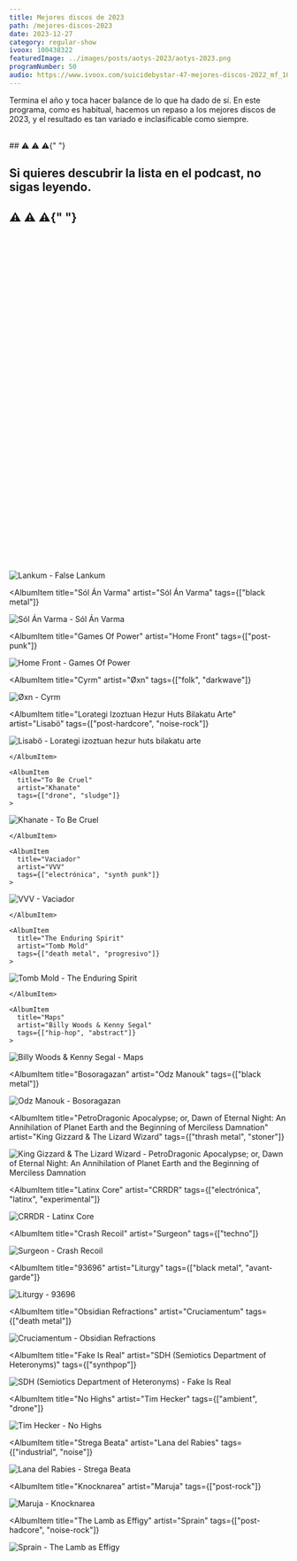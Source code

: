 ```yaml
---
title: Mejores discos de 2023
path: /mejores-discos-2023
date: 2023-12-27
category: regular-show
ivoox: 100438322
featuredImage: ../images/posts/aotys-2023/aotys-2023.png
programNumber: 50
audio: https://www.ivoox.com/suicidebystar-47-mejores-discos-2022_mf_100438322_feed_1.mp3
---
```


Termina el año y toca hacer balance de lo que ha dado de sí. En este programa, como es habitual, hacemos un repaso a los mejores discos de 2023, y el resultado es tan variado e inclasificable como siempre.

<br />
## ⚠️ ⚠️ ⚠️{" "}

## Si quieres descubrir la lista en el podcast, no sigas leyendo.

## ⚠️ ⚠️ ⚠️{" "}

<br />
<br />
<br />
<br />
<br />
<br />
<br />
<br />
<br />
<br />
<br />
<br />
<br />
<br />
<br />
<br />
<br />
<br />
<br />
<br />
<br />
<br />
<br />
<br />
<br />
<br />
<br />
<br />
<br />
<br />
<br />
<br />
<br />
<br />
<br />

<AlbumList title="Mejores discos de 2023">
  <AlbumItem
    title="False Lankum"
    artist="Lankum"
    tags={["folk"]}
  >

![Lankum - False Lankum](../images/posts/aotys-2023/lankum.jpeg)

  </AlbumItem>

  <AlbumItem
    title="Sól Án Varma"
    artist="Sól Án Varma"
    tags={["black metal"]}
  >

![Sól Án Varma - Sól Án Varma](../images/posts/aotys-2023/sol-an-varma.jpeg)

  </AlbumItem>

  <AlbumItem
    title="Games Of Power"
    artist="Home Front"
    tags={["post-punk"]}
  >

![Home Front - Games Of Power](../images/posts/aotys-2023/home-front.jpeg)

  </AlbumItem>

  <AlbumItem
    title="Cyrm"
    artist="Øxn"
    tags={["folk", "darkwave"]}
  >

![Øxn - Cyrm](../images/posts/aotys-2023/oxn.jpeg)

  </AlbumItem>

  <AlbumItem
    title="Lorategi Izoztuan Hezur Huts Bilakatu Arte"
    artist="Lisabö"
    tags={["post-hardcore", "noise-rock"]}
  >

![Lisabö - Lorategi izoztuan hezur huts bilakatu arte](../images/posts/aotys-2023/lisabo.jpeg)

    </AlbumItem>

    <AlbumItem
      title="To Be Cruel"
      artist="Khanate"
      tags={["drone", "sludge"]}
    >

![Khanate - To Be Cruel](../images/posts/aotys-2023/khanate.jpeg)

    </AlbumItem>

    <AlbumItem
      title="Vaciador"
      artist="VVV"
      tags={["electrónica", "synth punk"]}
    >

![VVV - Vaciador](../images/posts/aotys-2023/vvv.jpeg)

    </AlbumItem>

    <AlbumItem
      title="The Enduring Spirit"
      artist="Tomb Mold"
      tags={["death metal", "progresivo"]}
    >

![Tomb Mold - The Enduring Spirit](../images/posts/aotys-2023/tomb-mold.jpeg)

    </AlbumItem>

    <AlbumItem
      title="Maps"
      artist="Billy Woods & Kenny Segal"
      tags={["hip-hop", "abstract"]}
    >

![Billy Woods & Kenny Segal - Maps](../images/posts/aotys-2023/billy-woods-kenny-segal.webp)

  </AlbumItem>

  <AlbumItem
    title="Bosoragazan"
    artist="Odz Manouk"
    tags={["black metal"]}
  >

![Odz Manouk - Bosoragazan](../images/posts/aotys-2023/odz-manouk.jpeg)

  </AlbumItem>

  <AlbumItem
    title="PetroDragonic Apocalypse; or, Dawn of Eternal Night: An Annihilation of Planet Earth and the Beginning of Merciless Damnation"
    artist="King Gizzard & The Lizard Wizard"
    tags={["thrash metal", "stoner"]}
  >

![King Gizzard & The Lizard Wizard - PetroDragonic Apocalypse; or, Dawn of Eternal Night: An Annihilation of Planet Earth and the Beginning of Merciless Damnation](../images/posts/aotys-2023/kglw.jpg)

  </AlbumItem>

  <AlbumItem
    title="Latinx Core"
    artist="CRRDR"
    tags={["electrónica", "latinx", "experimental"]}
  >

![CRRDR - Latinx Core](../images/posts/aotys-2023/crrdr.jpeg)

  </AlbumItem>

  <AlbumItem
    title="Crash Recoil"
    artist="Surgeon"
    tags={["techno"]}
  >

![Surgeon - Crash Recoil](../images/posts/aotys-2023/surgeon.jpeg)

  </AlbumItem>

  <AlbumItem
    title="93696"
    artist="Liturgy"
    tags={["black metal", "avant-garde"]}
  >

![Liturgy - 93696](../images/posts/aotys-2023/liturgy.jpeg)

  </AlbumItem>

  <AlbumItem
    title="Obsidian Refractions"
    artist="Cruciamentum"
    tags={["death metal"]}
  >

![Cruciamentum - Obsidian Refractions](../images/posts/aotys-2023/cruciamentum.jpeg)

  </AlbumItem>

  <AlbumItem
    title="Fake Is Real"
    artist="SDH (Semiotics Department of Heteronyms)"
    tags={["synthpop"]}
  >

![SDH (Semiotics Department of Heteronyms) - Fake Is Real](../images/posts/aotys-2023/sdh.jpeg)

  </AlbumItem>

  <AlbumItem
    title="No Highs"
    artist="Tim Hecker"
    tags={["ambient", "drone"]}
  >

![Tim Hecker - No Highs](../images/posts/aotys-2023/tim-hecker.jpeg)

  </AlbumItem>

  <AlbumItem
    title="Strega Beata"
    artist="Lana del Rabies"
    tags={["industrial", "noise"]}
  >

![Lana del Rabies - Strega Beata](../images/posts/aotys-2023/lana-del-rabies.jpeg)

  </AlbumItem>

  <AlbumItem
    title="Knocknarea"
    artist="Maruja"
    tags={["post-rock"]}
  >

![Maruja - Knocknarea](../images/posts/aotys-2023/maruja.jpeg)

  </AlbumItem>

  <AlbumItem
    title="The Lamb as Effigy"
    artist="Sprain"
    tags={["post-hadcore", "noise-rock"]}
  >

![Sprain - The Lamb as Effigy](../images/posts/aotys-2023/sprain.jpeg)

  </AlbumItem>

</AlbumList>
